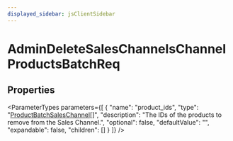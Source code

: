 ```yaml
---
displayed_sidebar: jsClientSidebar
---
```



# AdminDeleteSalesChannelsChannelProductsBatchReq

## Properties

<ParameterTypes parameters={[
  {
    "name": "product_ids",
    "type": "[ProductBatchSalesChannel](internal.ProductBatchSalesChannel.mdx)[]",
    "description": "The IDs of the products to remove from the Sales Channel.",
    "optional": false,
    "defaultValue": "",
    "expandable": false,
    "children": []
  }
]} />
